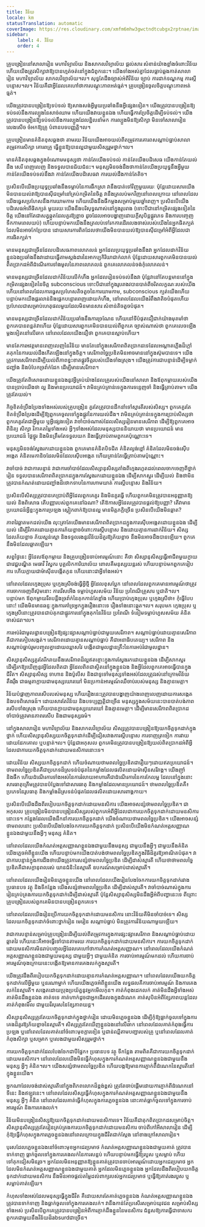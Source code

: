 ```yaml
---
title: វិន័យ
locale: km
statusTranslation: automatic
coverImage: https://res.cloudinary.com/xmfm6mhw3gwctndtcubgx2rptnae/image/upload/v1740337243/small_cover_educacion_fundamental_a051170f1c.webp
sidebar:
    label: 4. វិន័យ
    order: 4
---
```

គ្រូបង្រៀននៅសាលារៀន មហាវិទ្យាល័យ និងសាកលវិទ្យាល័យ ផ្តល់សារៈសំខាន់យ៉ាងខ្លាំងចំពោះវិន័យ ហើយយើងត្រូវសិក្សាវាឱ្យបានហ្មត់ចត់នៅក្នុងជំពូកនេះ។ យើងទាំងអស់គ្នាដែលធ្លាប់ឆ្លងកាត់សាលារៀន មហាវិទ្យាល័យ សាកលវិទ្យាល័យ។ល។ សុទ្ធតែដឹងច្បាស់អំពីវិន័យ ច្បាប់ ការដាក់ទណ្ឌកម្ម ការស្តីបន្ទោស។ល។ វិន័យគឺជាអ្វីដែលគេហៅថាការបណ្តុះភាពអត់ធ្មត់។ គ្រូបង្រៀនចូលចិត្តបណ្តុះភាពអត់ធ្មត់។

យើងត្រូវបានបង្រៀនឱ្យទប់ទល់ ឱ្យសាងសង់អ្វីមួយប្រឆាំងនឹងអ្វីផ្សេងទៀត។ យើងត្រូវបានបង្រៀនឱ្យទប់ទល់នឹងការល្បួងនៃសាច់ឈាម ហើយយើងវាយខ្លួនឯង ហើយធ្វើការប្រែចិត្តដើម្បីទប់ទល់។ យើងត្រូវបានបង្រៀនឱ្យទប់ទល់នឹងការល្បួងដែលខ្ជិលនាំមក ការល្បួងមិនឱ្យសិក្សា មិនទៅសាលារៀន លេងសើច ចំអកឱ្យគ្រូ បំពានបទបញ្ញត្តិ។ល។

គ្រូបង្រៀនមានគំនិតខុសឆ្គងថា តាមរយៈវិន័យយើងអាចយល់ពីតម្រូវការគោរពសណ្តាប់ធ្នាប់សាលា តម្រូវការសិក្សា គោរពគ្រូ ធ្វើខ្លួនឱ្យបានល្អជាមួយសិស្សរួមថ្នាក់។ល។

មានគំនិតខុសឆ្គងក្នុងចំណោមមនុស្សថា កាន់តែយើងទប់ទល់ កាន់តែយើងបដិសេធ យើងកាន់តែយល់ដឹង សេរី ពេញលេញ និងទទួលបានជ័យជំនះ។ មនុស្សមិនចង់ដឹងថាកាន់តែយើងប្រយុទ្ធនឹងអ្វីមួយ កាន់តែយើងទប់ទល់នឹងវា កាន់តែយើងបដិសេធវា ការយល់ដឹងកាន់តែតិច។

ប្រសិនបើយើងប្រយុទ្ធប្រឆាំងនឹងទម្លាប់នៃការផឹកស្រា វានឹងបាត់ទៅវិញមួយរយៈ ប៉ុន្តែដោយសារយើងមិនបានយល់វាឱ្យបានស៊ីជម្រៅនៅគ្រប់កម្រិតនៃចិត្ត វានឹងត្រលប់មកវិញនៅពេលក្រោយ នៅពេលដែលយើងធ្វេសប្រហែសនឹងការយាមកាម ហើយយើងនឹងផឹកម្តងសម្រាប់មួយឆ្នាំពេញ។ ប្រសិនបើយើងបដិសេធអំពើផិតក្បត់ មួយរយៈយើងនឹងបរិសុទ្ធណាស់នៅក្នុងរូបរាង (ទោះបីជានៅកម្រិតផ្សេងទៀតនៃចិត្ត យើងនៅតែជាសត្វឆ្កួតដែលគួរឱ្យខ្លាច ដូចដែលអាចបង្ហាញដោយក្តីសុបិន្តផ្លូវភេទ និងការបញ្ចេញទឹកកាមពេលយប់) ហើយបន្ទាប់មកយើងនឹងត្រលប់ទៅរកការដើរលេងចាស់របស់យើងនៃអ្នកផិតក្បត់ដែលមិនអាចកែប្រែបាន ដោយសារការពិតដែលថាយើងមិនបានយល់ឱ្យបានស៊ីជម្រៅអំពីអ្វីដែលជាការផិតក្បត់។

មានមនុស្សជាច្រើនដែលបដិសេធភាពលោភលន់ អ្នកដែលប្រយុទ្ធប្រឆាំងនឹងវា អ្នកដែលដាក់វិន័យខ្លួនឯងប្រឆាំងនឹងវាដោយធ្វើតាមស្តង់ដារនៃអាកប្បកិរិយាជាក់លាក់ ប៉ុន្តែដោយសារពួកគេមិនបានយល់ពិតប្រាកដអំពីដំណើរការទាំងមូលនៃភាពលោភលន់ ពួកគេលោភលន់ចង់កុំលោភលន់។

មានមនុស្សជាច្រើនដែលដាក់វិន័យលើកំហឹង អ្នកដែលរៀនទប់ទល់នឹងវា ប៉ុន្តែវានៅតែបន្តមាននៅក្នុងកម្រិតផ្សេងទៀតនៃចិត្ត subconscious ទោះបីជានៅក្នុងរូបរាងវបានបាត់ពីចរិតលក្ខណៈរបស់យើង ហើយនៅពេលដែលការធ្វេសប្រហែសតិចតួចនៃការយាមកាម, subconscious ក្បត់យើងហើយបន្ទាប់មកយើងផ្គរលាន់និងផ្លេកបន្ទោរពេញដោយកំហឹង, នៅពេលដែលយើងរំពឹងវាតិចបំផុតហើយប្រហែលជាសម្រាប់ហេតុផលមួយដែលមិនមានសារៈសំខាន់តិចតួចបំផុត។

មានមនុស្សជាច្រើនដែលដាក់វិន័យប្រឆាំងនឹងការច្រណែន ហើយនៅទីបំផុតជឿជាក់យ៉ាងមុតមាំថា ពួកគេបានពន្លត់វាហើយ ប៉ុន្តែដោយសារពួកគេមិនបានយល់ពីពួកគេ ច្បាស់ណាស់ថា ពួកគេលេចឡើងម្តងទៀតនៅលើឆាក នៅពេលដែលយើងជឿថា ពួកគេបានស្លាប់ហើយ។

មានតែការអវត្តមានពេញលេញនៃវិន័យ មានតែនៅក្នុងសេរីភាពពិតប្រាកដទេដែលអណ្តាតភ្លើងដ៏ក្តៅគគុកនៃការយល់ដឹងកើតឡើងនៅក្នុងចិត្ត។ សេរីភាពច្នៃប្រឌិតមិនអាចមាននៅក្នុងស៊ុមបានទេ។ យើងត្រូវការសេរីភាពដើម្បីយល់ពីភាពខ្វះខាតផ្លូវចិត្តរបស់យើងទាំងស្រុង។ យើងត្រូវការជាបន្ទាន់ដើម្បីទម្លាក់ជញ្ជាំង និងបំបែកច្រវ៉ាក់ដែក ដើម្បីមានសេរីភាព។

យើងត្រូវតែពិសោធដោយខ្លួនឯងនូវអ្វីគ្រប់យ៉ាងដែលគ្រូរបស់យើងនៅសាលា និងឪពុកម្តាយរបស់យើងបានប្រាប់យើងថា ល្អ និងមានប្រយោជន៍។ វាមិនគ្រប់គ្រាន់ទេក្នុងការទន្ទេញចាំ និងធ្វើត្រាប់តាម។ យើងត្រូវតែយល់។

កិច្ចខិតខំប្រឹងប្រែងទាំងអស់របស់គ្រូបង្រៀន គួរតែត្រូវបានដឹកនាំទៅស្មារតីរបស់សិស្ស។ ពួកគេគួរតែខិតខំប្រឹងប្រែងដើម្បីឱ្យពួកគេចូលទៅក្នុងផ្លូវនៃការយល់ដឹង។ វាមិនគ្រប់គ្រាន់ទេក្នុងការប្រាប់សិស្សថា ពួកគេគួរតែជាអ្វីមួយ ឬអ្វីផ្សេងទៀត វាចាំបាច់ណាស់ដែលសិស្សរៀនមានសេរីភាព ដើម្បីឱ្យពួកគេអាចពិនិត្យ សិក្សា វិភាគតម្លៃទាំងអស់ អ្វីៗទាំងអស់ដែលមនុស្សបាននិយាយថា មានប្រយោជន៍ មានប្រយោជន៍ ថ្លៃថ្នូរ និងមិនត្រឹមតែទទួលយក និងធ្វើត្រាប់តាមពួកគេប៉ុណ្ណោះទេ។

មនុស្សមិនចង់ស្វែងរកដោយខ្លួនឯង ពួកគេមានគំនិតបិទជិត គំនិតល្ងង់ខ្លៅ គំនិតដែលមិនចង់ស៊ើបអង្កេត គំនិតមេកានិចដែលមិនដែលស៊ើបអង្កេត ហើយគ្រាន់តែធ្វើត្រាប់តាមប៉ុណ្ណោះ។

វាចាំបាច់ វាជាការបន្ទាន់ វាជាការចាំបាច់ដែលសិស្សានុសិស្សតាំងពីក្មេងរហូតដល់ពេលចាកចេញពីថ្នាក់រៀន ទទួលបានសេរីភាពពិតប្រាកដក្នុងការស្វែងរកដោយខ្លួនឯង ដើម្បីសាកសួរ ដើម្បីយល់ និងថាមិនត្រូវបានកំណត់ដោយជញ្ជាំងដ៏ថោកទាបនៃការហាមឃាត់ ការស្តីបន្ទោស និងវិន័យ។

ប្រសិនបើសិស្សត្រូវបានគេប្រាប់ពីអ្វីដែលពួកគេគួរ និងមិនគួរធ្វើ ហើយពួកគេមិនត្រូវបានអនុញ្ញាតឱ្យយល់ និងពិសោធ តើបញ្ញារបស់ពួកគេនៅឯណា? តើឱកាសអ្វីដែលត្រូវបានផ្តល់ឱ្យបញ្ញា? តើវាមានប្រយោជន៍អ្វីខ្លះក្នុងការប្រឡង ស្លៀកពាក់ឱ្យបានល្អ មានមិត្តភក្តិច្រើន ប្រសិនបើយើងមិនឆ្លាត?

ភាពវៃឆ្លាតមកដល់យើង លុះត្រាតែយើងមានសេរីភាពពិតប្រាកដក្នុងការស៊ើបអង្កេតដោយខ្លួនឯង ដើម្បីយល់ ដើម្បីវិភាគដោយគ្មានការភ័យខ្លាចចំពោះការស្តីបន្ទោស និងដោយគ្មានការដាក់វិន័យ។ សិស្សដែលភ័យខ្លាច ភ័យស្លន់ស្លោ និងទទួលរងនូវវិន័យដ៏គួរឱ្យភ័យខ្លាច នឹងមិនអាចដឹងបានឡើយ។ ពួកគេនឹងមិនដែលឆ្លាតឡើយ។

សព្វថ្ងៃនេះ អ្វីដែលឪពុកម្តាយ និងគ្រូបង្រៀនចាប់អារម្មណ៍នោះ គឺថា សិស្សានុសិស្សធ្វើអាជីពមួយក្លាយជាវេជ្ជបណ្ឌិត មេធាវី វិស្វករ បុគ្គលិកការិយាល័យ ពោលគឺមនុស្សយន្តរស់ ហើយបន្ទាប់មកពួកគេរៀបការ ហើយក្លាយជាម៉ាស៊ីនបង្កើតកូន ហើយនោះជាអ្វីទាំងអស់។

នៅពេលដែលក្មេងប្រុស ឬក្មេងស្រីចង់ធ្វើអ្វីថ្មី អ្វីដែលខុសប្លែក នៅពេលដែលពួកគេមានអារម្មណ៍ថាត្រូវការចាកចេញពីស៊ុមនោះ ការរើសអើង ទម្លាប់ហួសសម័យ វិន័យ ប្រពៃណីគ្រួសារ ឬជាតិ។ល។ បន្ទាប់មក ឪពុកម្តាយរឹតបន្តឹងច្រវ៉ាក់នៃគុកកាន់តែខ្លាំង ហើយប្រាប់ក្មេងប្រុស ឬក្មេងស្រីថា៖ កុំធ្វើបែបនោះ! យើងមិនមានឆន្ទៈក្នុងការគាំទ្រអ្នកក្នុងរឿងនោះទេ រឿងទាំងនោះឆ្កួត។ល។ សរុបមក ក្មេងប្រុស ឬក្មេងស្រីនោះត្រូវបានជាប់គុកជាផ្លូវការនៅក្នុងគុកនៃវិន័យ ប្រពៃណី ទំនៀមទម្លាប់ហួសសម័យ គំនិតចាស់ជរា។ល។

ការអប់រំជាមូលដ្ឋានបង្រៀនឱ្យផ្សះផ្សាសណ្តាប់ធ្នាប់ជាមួយសេរីភាព។ សណ្តាប់ធ្នាប់ដោយគ្មានសេរីភាព គឺជាការគៀបសង្កត់។ សេរីភាពដោយគ្មានសណ្តាប់ធ្នាប់ គឺជាអនាធិបតេយ្យ។ សេរីភាព និងសណ្តាប់ធ្នាប់រួមបញ្ចូលគ្នាដោយឈ្លាសវៃ បង្កើតជាមូលដ្ឋានគ្រឹះនៃការអប់រំជាមូលដ្ឋាន។

សិស្សានុសិស្សគួរតែរីករាយនឹងសេរីភាពដ៏ល្អឥតខ្ចោះក្នុងការស្វែងរកដោយខ្លួនឯង ដើម្បីសាកសួរ ដើម្បីរកឱ្យឃើញនូវអ្វីដែលពិតជា អ្វីដែលពិតជាស្ថិតនៅក្នុងខ្លួនឯង និងអ្វីដែលពួកគេអាចធ្វើបានក្នុងជីវិត។ សិស្សានុសិស្ស ទាហាន និងប៉ូលីស និងជាទូទៅមនុស្សទាំងអស់ដែលត្រូវរស់នៅក្រោមវិន័យតឹងរ៉ឹង ជាធម្មតាក្លាយជាមនុស្សឃោរឃៅ មិនប្រកាន់អារម្មណ៍ឈឺចាប់របស់មនុស្ស និងគ្មានមេត្តា។

វិន័យបំផ្លាញភាពរសើបរបស់មនុស្ស ហើយរឿងនេះត្រូវបានបង្ហាញយ៉ាងពេញលេញដោយការសង្កេត និងបទពិសោធន៍។ ដោយសារតែវិន័យ និងបទប្បញ្ញត្តិជាច្រើន មនុស្សក្នុងសម័យនេះបានបាត់បង់ភាពរសើបទាំងស្រុង ហើយបានក្លាយជាមនុស្សឃោរឃៅ និងគ្មានមេត្តា។ ដើម្បីមានសេរីភាពពិតប្រាកដ ចាំបាច់ត្រូវមានភាពរសើប និងជាមនុស្សធម៌។

នៅក្នុងសាលារៀន មហាវិទ្យាល័យ និងសាកលវិទ្យាល័យ សិស្សត្រូវបានបង្រៀនឱ្យយកចិត្តទុកដាក់ក្នុងថ្នាក់ ហើយសិស្សានុសិស្សយកចិត្តទុកដាក់ដើម្បីជៀសវាងការស្តីបន្ទោស ការទាញត្រចៀក ការវាយដោយដែកគោល ឬបន្ទាត់។ល។ ប៉ុន្តែជាអកុសល ពួកគេមិនត្រូវបានបង្រៀនឱ្យយល់ពិតប្រាកដអំពីអ្វីដែលជាការយកចិត្តទុកដាក់ដោយមនសិការនោះទេ។

ដោយវិន័យ សិស្សយកចិត្តទុកដាក់ ហើយចំណាយថាមពលច្នៃប្រឌិតជារឿយៗដោយឥតប្រយោជន៍។ ថាមពលច្នៃប្រឌិតគឺជាប្រភេទដ៏ស្រទន់បំផុតនៃកម្លាំងដែលផលិតដោយម៉ាស៊ីនសរីរាង្គ។ យើងញ៉ាំ និងផឹក ហើយដំណើរការទាំងអស់នៃការរំលាយអាហារគឺជាដំណើរការនៃការកែលម្អ ដែលនៅក្នុងនោះសារធាតុគ្រើមត្រូវបានបំប្លែងទៅជាសារធាតុ និងកម្លាំងដែលមានប្រយោជន៍។ ថាមពលច្នៃប្រឌិតគឺ៖ ប្រភេទនៃរូបធាតុ និងកម្លាំងដ៏ស្រទន់បំផុតដែលផលិតដោយសារពាង្គកាយ។

ប្រសិនបើយើងដឹងពីរបៀបយកចិត្តទុកដាក់ដោយមនសិការ យើងអាចសន្សំថាមពលច្នៃប្រឌិត។ ជាអកុសល គ្រូបង្រៀនមិនបានបង្រៀនសិស្សរបស់ពួកគេអំពីអ្វីដែលជាការយកចិត្តទុកដាក់ដោយមនសិការនោះទេ។ កន្លែងដែលយើងដឹកនាំការយកចិត្តទុកដាក់ យើងចំណាយថាមពលច្នៃប្រឌិត។ យើងអាចសន្សំថាមពលនោះ ប្រសិនបើយើងបែងចែកការយកចិត្តទុកដាក់ ប្រសិនបើយើងមិនកំណត់អត្តសញ្ញាណខ្លួនឯងជាមួយនឹងអ្វីៗ មនុស្ស គំនិត។

នៅពេលដែលយើងកំណត់អត្តសញ្ញាណខ្លួនឯងជាមួយនឹងមនុស្ស ជាមួយនឹងអ្វីៗ ជាមួយនឹងគំនិត យើងភ្លេចអំពីខ្លួនយើង ហើយបន្ទាប់មកយើងបាត់បង់ថាមពលច្នៃប្រឌិតក្នុងវិធីដ៏គួរឱ្យអាណិតបំផុត។ វាជាការបន្ទាន់ក្នុងការដឹងថាយើងត្រូវការសន្សំថាមពលច្នៃប្រឌិត ដើម្បីដាស់ស្មារតី ហើយថាថាមពលច្នៃប្រឌិតគឺជាសក្តានុពលរស់ យានជំនិះនៃស្មារតី ឧបករណ៍សម្រាប់ដាស់ស្មារតី។

នៅពេលដែលយើងរៀនមិនភ្លេចខ្លួនយើង នៅពេលដែលយើងរៀនបែងចែកការយកចិត្តទុកដាក់រវាងប្រធានបទ វត្ថុ និងទីកន្លែង យើងសន្សំថាមពលច្នៃប្រឌិត ដើម្បីដាស់ស្មារតី។ វាចាំបាច់ណាស់ក្នុងការរៀនគ្រប់គ្រងការយកចិត្តទុកដាក់ដើម្បីដាស់ស្មារតី ប៉ុន្តែសិស្សានុសិស្សមិនដឹងអ្វីអំពីបញ្ហានេះទេ ពីព្រោះគ្រូបង្រៀនរបស់ពួកគេមិនបានបង្រៀនពួកគេទេ។

នៅពេលដែលយើងរៀនប្រើការយកចិត្តទុកដាក់ដោយមនសិការ នោះវិន័យគឺមិនចាំបាច់ទេ។ សិស្សដែលយកចិត្តទុកដាក់ចំពោះថ្នាក់រៀន មេរៀន សណ្តាប់ធ្នាប់ មិនត្រូវការវិន័យណាមួយឡើយ។

វាជាការបន្ទាន់សម្រាប់គ្រូបង្រៀនដើម្បីយល់ពីតម្រូវការក្នុងការផ្សះផ្សាសេរីភាព និងសណ្តាប់ធ្នាប់ដោយឆ្លាតវៃ ហើយនេះគឺអាចធ្វើទៅបានតាមរយៈការយកចិត្តទុកដាក់ដោយមនសិការ។ ការយកចិត្តទុកដាក់ដោយមនសិការមិនរាប់បញ្ចូលអ្វីដែលគេហៅថាការកំណត់អត្តសញ្ញាណ។ នៅពេលដែលយើងកំណត់អត្តសញ្ញាណខ្លួនឯងជាមួយមនុស្ស ជាមួយអ្វីៗ ជាមួយគំនិត ការចាប់អារម្មណ៍មកដល់ ហើយការចាប់អារម្មណ៍ចុងក្រោយនេះបង្កើតឱ្យមានការគេងលក់ក្នុងស្មារតី។

យើងត្រូវដឹងពីរបៀបយកចិត្តទុកដាក់ដោយគ្មានការកំណត់អត្តសញ្ញាណ។ នៅពេលដែលយើងយកចិត្តទុកដាក់លើអ្វីមួយ ឬនរណាម្នាក់ ហើយយើងភ្លេចអំពីខ្លួនយើង លទ្ធផលគឺការចាប់អារម្មណ៍ និងការគេងលក់នៃស្មារតី។ សង្កេតដោយប្រុងប្រយ័ត្ននូវអ្នកមើលកុន។ គាត់កំពុងដេកលក់ គាត់មិនដឹងអ្វីទាំងអស់ គាត់មិនដឹងខ្លួនឯង គាត់ទទេ គាត់ហាក់ដូចជាអ្នកដើរលេងក្នុងដំណេក គាត់សុបិនអំពីខ្សែភាពយន្តដែលគាត់កំពុងមើល ជាមួយវីរបុរសនៃខ្សែភាពយន្ត។

សិស្សានុសិស្សត្រូវតែយកចិត្តទុកដាក់ក្នុងថ្នាក់រៀន ដោយមិនភ្លេចខ្លួនឯង ដើម្បីកុំឱ្យធ្លាក់ចូលទៅក្នុងការគេងដ៏គួរឱ្យភ័យខ្លាចនៃស្មារតី។ សិស្សត្រូវតែឃើញខ្លួនឯងនៅលើឆាក នៅពេលដែលគាត់កំពុងធ្វើការប្រឡង ឬនៅពេលដែលគាត់នៅចំពោះមុខក្ដារខៀន ឬជាន់ឈ្លីតាមបញ្ជារបស់គ្រូ ឬនៅពេលដែលគាត់កំពុងសិក្សា ឬសម្រាក ឬលេងជាមួយសិស្សរួមថ្នាក់។

ការយកចិត្តទុកដាក់ដែលបែងចែកជាបីផ្នែក៖ ប្រធានបទ វត្ថុ ទីកន្លែង តាមពិតគឺជាការយកចិត្តទុកដាក់ដោយមនសិការ។ នៅពេលដែលយើងមិនធ្វើកំហុសក្នុងការកំណត់អត្តសញ្ញាណខ្លួនឯងជាមួយនឹងមនុស្ស អ្វីៗ គំនិត។ល។ យើងសន្សំថាមពលច្នៃប្រឌិត ហើយបង្កឱ្យមានការភ្ញាក់ពីដំណេកនៃស្មារតីនៅក្នុងខ្លួនយើង។

អ្នកណាដែលចង់ដាស់ស្មារតីនៅក្នុងពិភពលោកដ៏ខ្ពង់ខ្ពស់ ត្រូវតែចាប់ផ្តើមដោយការភ្ញាក់ពីដំណេកនៅទីនេះ និងឥឡូវនេះ។ នៅពេលដែលសិស្សធ្វើកំហុសក្នុងការកំណត់អត្តសញ្ញាណខ្លួនឯងជាមួយនឹងមនុស្ស អ្វីៗ គំនិត នៅពេលដែលគាត់ធ្វើកំហុសក្នុងការភ្លេចខ្លួនឯង នោះគាត់ធ្លាក់ចូលទៅក្នុងការចាប់អារម្មណ៍ និងការគេងលក់។

វិន័យមិនបង្រៀនសិស្សឱ្យយកចិត្តទុកដាក់ដោយមនសិការទេ។ វិន័យគឺជាគុកពិតប្រាកដសម្រាប់ចិត្ត។ សិស្សានុសិស្សត្រូវតែរៀនគ្រប់គ្រងការយកចិត្តទុកដាក់ដោយមនសិការ ចាប់ពីកៅអីសាលារៀន ដើម្បីកុំឱ្យធ្វើកំហុសក្នុងការភ្លេចខ្លួនឯងនៅពេលក្រោយក្នុងជីវិតជាក់ស្តែង នៅខាងក្រៅសាលារៀន។

បុរសដែលភ្លេចខ្លួនឯងនៅចំពោះមុខអ្នកជេរប្រមាថ កំណត់អត្តសញ្ញាណខ្លួនឯងជាមួយគាត់ ត្រូវបានទាក់ទាញ ធ្លាក់ចូលទៅក្នុងការគេងលក់នៃការសន្លប់ ហើយបន្ទាប់មកធ្វើឱ្យរបួស ឬសម្លាប់ ហើយទៅគុកជៀសមិនរួច។ អ្នកដែលមិនអនុញ្ញាតឱ្យខ្លួនគាត់ត្រូវបានចាប់អារម្មណ៍ដោយអ្នកជេរប្រមាថ អ្នកដែលមិនកំណត់អត្តសញ្ញាណខ្លួនឯងជាមួយគាត់ អ្នកដែលមិនភ្លេចខ្លួនឯង អ្នកដែលដឹងពីរបៀបយកចិត្តទុកដាក់ដោយមនសិការ នឹងមិនអាចផ្តល់តម្លៃដល់ពាក្យរបស់អ្នកជេរប្រមាថ ឬធ្វើឱ្យគាត់រងរបួស ឬសម្លាប់គាត់ឡើយ។

កំហុសទាំងអស់ដែលមនុស្សធ្វើក្នុងជីវិត គឺដោយសារតែគាត់ភ្លេចខ្លួនឯង កំណត់អត្តសញ្ញាណខ្លួនឯង ត្រូវបានទាក់ទាញ និងធ្លាក់ចូលទៅក្នុងការគេងលក់។ វានឹងកាន់តែប្រសើរសម្រាប់យុវជន សម្រាប់សិស្សទាំងអស់ ប្រសិនបើពួកគេត្រូវបានបង្រៀនអំពីការភ្ញាក់ដឹងខ្លួននៃមនសិការ ជំនួសឱ្យការធ្វើជាទាសករពួកគេជាមួយនឹងវិន័យដ៏absurdជាច្រើន។

